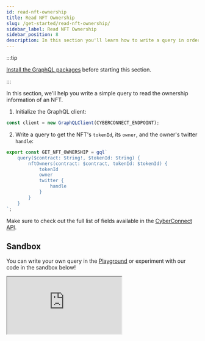 ```yaml
---
id: read-nft-ownership
title: Read NFT Ownership
slug: /get-started/read-nft-ownership/
sidebar_label: Read NFT Ownership
sidebar_position: 8
description: In this section you'll learn how to write a query in order to read the NFT ownership.
---
```


:::tip

[Install the GraphQL packages](/get-started/quick-setup/) before starting this section.

:::

In this section, we'll help you write a simple query to read the ownership information of an NFT.

1. Initialize the GraphQL client:

```jsx title="/src/queries/GetConnections.tsx"
const client = new GraphQLClient(CYBERCONNECT_ENDPOINT);
```

2. Write a query to get the NFT's `tokenId`, its `owner`, and the owner's twitter `handle`:

```jsx title="/src/queries/GetNFTOwnership.tsx"
export const GET_NFT_OWNERSHIP = gql`
    query($contract: String!, $tokenId: String) {
        nftOwners(contract: $contract, tokenId: $tokenId) {
            tokenId
            owner
            twitter {
                handle
            }
        }
    }
`;
```

Make sure to check out the full list of fields available in the [CyberConnect API](/cyberconnect-api/overview/).

## Sandbox

You can write your own query in the [Playground](/cyberconnect-api/playground/) or experiment with our code in the sandbox below!

<iframe src="https://codesandbox.io/embed/read-nft-ownership-ffmeov?codemirror=1&fontsize=14&hidenavigation=0&theme=dark&runonclick=1&view=split"
    title="read-nft-ownership"
    allow="accelerometer; ambient-light-sensor; camera; encrypted-media; geolocation; gyroscope; hid; microphone; midi; payment; usb; vr; xr-spatial-tracking"
    sandbox="allow-forms allow-modals allow-popups allow-presentation allow-same-origin allow-scripts"
></iframe>
